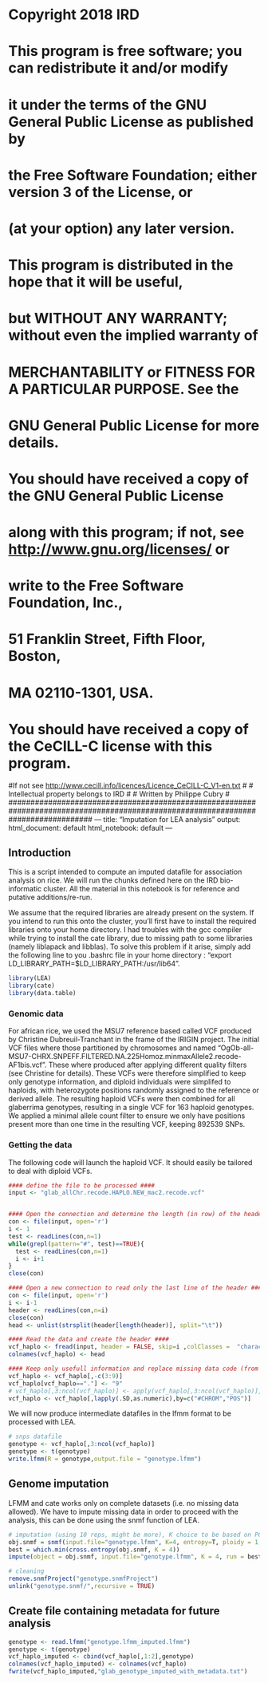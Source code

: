 ###################################################################################################################################
#
# Copyright 2018 IRD
#
# This program is free software; you can redistribute it and/or modify
# it under the terms of the GNU General Public License as published by
# the Free Software Foundation; either version 3 of the License, or
# (at your option) any later version.
#
# This program is distributed in the hope that it will be useful,
# but WITHOUT ANY WARRANTY; without even the implied warranty of
# MERCHANTABILITY or FITNESS FOR A PARTICULAR PURPOSE. See the
# GNU General Public License for more details.
#
# You should have received a copy of the GNU General Public License
# along with this program; if not, see <http://www.gnu.org/licenses/> or
# write to the Free Software Foundation, Inc.,
# 51 Franklin Street, Fifth Floor, Boston,
# MA 02110-1301, USA.
#
# You should have received a copy of the CeCILL-C license with this program.
#If not see <http://www.cecill.info/licences/Licence_CeCILL-C_V1-en.txt>
#
# Intellectual property belongs to IRD
#
# Written by Philippe Cubry
#
###################################################################################################################################
---
title: "Imputation for LEA analysis"
output:
  html_document: default
  html_notebook: default
---

## Introduction

This is a script intended to compute an imputed datafile for association analysis on rice. We will run the chunks defined here on the IRD bio-informatic cluster. All the material in this notebook is for reference and putative additions/re-run.

We assume that the required libraries are already present on the system. If you intend to run this onto the cluster, you'll first have to install the required libraries onto your home directory. I had troubles with the gcc compiler while trying to install the cate library, due to missing path to some libraries (namely liblapack and libblas). To solve this problem if it arise, simply add the following line to you .bashrc file in your home directory : "export LD_LIBRARY_PATH=$LD_LIBRARY_PATH:/usr/lib64".

```r
library(LEA)
library(cate)
library(data.table)
```

### Genomic data

For african rice, we used the MSU7 reference based called VCF produced by Christine Dubreuil-Tranchant in the frame of the IRIGIN project. The initial VCF files where those partitioned by chromosomes and named "OgOb-all-MSU7-CHRX.SNPEFF.FILTERED.NA.225Homoz.minmaxAllele2.recode-AF1bis.vcf". These where produced after applying different quality filters (see Christine for details). These VCFs were therefore simplified to keep only genotype information, and diploid individuals were simplifed to haploids, with heterozygote positions randomly assigned to the reference or derived allele. The resulting haploid VCFs were then combined for all glaberrima genotypes, resulting in a single VCF for 163 haploid genotypes. We applied a minimal allele count filter to ensure we only have positions present more than one time in the resulting VCF, keeping  892539 SNPs.

### Getting the data
The following code will launch the haploid VCF. It should easily be tailored to deal with diploid VCFs.

```r
#### define the file to be processed ####
input <- "glab_allChr.recode.HAPLO.NEW_mac2.recode.vcf"


#### Open the connection and determine the length (in row) of the header ####
con <- file(input, open='r')
i <- 1
test <- readLines(con,n=1)
while(grepl(pattern="#", test)==TRUE){
  test <- readLines(con,n=1)
  i <- i+1
} 
close(con)

#### Open a new connection to read only the last line of the header ####
con <- file(input, open='r')
i <- i-1
header <- readLines(con,n=i)
close(con)
head <- unlist(strsplit(header[length(header)], split="\t"))

#### Read the data and create the header ####
vcf_haplo <- fread(input, header = FALSE, skip=i ,colClasses =  "character")
colnames(vcf_haplo) <- head

#### Keep only usefull information and replace missing data code (from "." to "9")
vcf_haplo <- vcf_haplo[,-c(3:9)]
vcf_haplo[vcf_haplo=="."] <- "9"
# vcf_haplo[,3:ncol(vcf_haplo)] <- apply(vcf_haplo[,3:ncol(vcf_haplo)],2,as.numeric)
vcf_haplo <- vcf_haplo[,lapply(.SD,as.numeric),by=c("#CHROM","POS")]
```
We will now produce intermediate datafiles in the lfmm format to be processed with LEA.

```r
# snps datafile
genotype <- vcf_haplo[,3:ncol(vcf_haplo)]
genotype <- t(genotype)
write.lfmm(R = genotype,output.file = "genotype.lfmm")
```

## Genome imputation

LFMM and cate works only on complete datasets (i.e. no missing data allowed). We have to impute missing data in order to proceed with the analysis, this can be done using the snmf function of LEA.

```r
# imputation (using 10 reps, might be more), K choice to be based on PCA, snmf,...
obj.snmf = snmf(input.file="genotype.lfmm", K=4, entropy=T, ploidy = 1, project="new", rep=10)
best = which.min(cross.entropy(obj.snmf, K = 4))
impute(object = obj.snmf, input.file="genotype.lfmm", K = 4, run = best)

# cleaning
remove.snmfProject("genotype.snmfProject")
unlink("genotype.snmf/",recursive = TRUE)
```

## Create file containing metadata for future analysis
```r
genotype <- read.lfmm("genotype.lfmm_imputed.lfmm")
genotype <- t(genotype)
vcf_haplo_imputed <- cbind(vcf_haplo[,1:2],genotype)
colnames(vcf_haplo_imputed) <- colnames(vcf_haplo)
fwrite(vcf_haplo_imputed,"glab_genotype_imputed_with_metadata.txt")
```

